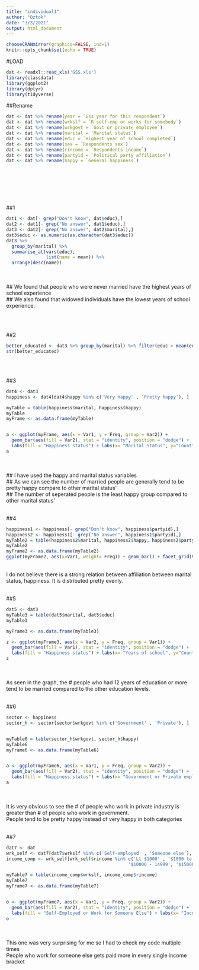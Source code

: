 ```yaml
---
title: "individual1"
author: "Oztok"
date: "3/3/2021"
output: html_document
---
```


```r
chooseCRANmirror(graphics=FALSE, ind=1)
knitr::opts_chunk$set(echo = TRUE)
```

#LOAD
```r
dat <- readxl::read_xls('GSS.xls')
library(classdata)
library(ggplot2)
library(dplyr)
library(tidyverse)
```



##Rename
```r
dat <- dat %>% rename(year = `Gss year for this respondent`)
dat <- dat %>% rename(wrkslf = `R self-emp or works for somebody`)
dat <- dat %>% rename(wrkgovt = `Govt or private employee`)
dat <- dat %>% rename(marital = `Marital status`)
dat <- dat %>% rename(educ = `Highest year of school completed`)
dat <- dat %>% rename(sex = `Respondents sex`)
dat <- dat %>% rename(rincome = `Respondents income`)
dat <- dat %>% rename(partyid = `Political party affiliation`)
dat <- dat %>% rename(happy = `General happiness`)
```

<br>
<br>

<br>
<br>

##1
```r
dat1 <- dat[- grep("Don't know", dat$educ),]
dat2 <- dat1[- grep("No answer", dat1$educ),]
dat3 <- dat2[- grep("No answer", dat2$marital),]
dat3$educ <- as.numeric(as.character(dat3$educ))
dat3 %>%                                      
  group_by(marital) %>%                         
  summarise_at(vars(educ),              
               list(name = mean)) %>%
  arrange(desc(name))
```
<br>
<br>
## We found that people who were never married have the highest years of school experience
<br>
## We also found that widowed individuals have the lowest years of school experience.

<br>
<br>



##2
```r
better_educated <- dat3 %>% group_by(marital) %>% filter(educ > mean(educ, na.rm = TRUE))
str(better_educated)
```
<br>
<br>



##3
```r
dat4 <- dat3
happiness <- dat4[dat4$happy %in% c('Very happy' , 'Pretty happy'), ]

myTable = table(happiness$marital, happiness$happy)
myTable
myFrame <- as.data.frame(myTable) 


a <- ggplot(myFrame, aes(x = Var1, y = Freq, group = Var2)) +
  geom_bar(aes(fill = Var2), stat = "identity", position = "dodge") + 
  labs(fill = "Happiness status") + labs(x= "Marital Status", y="Count")
a
```
<br>
<br>
## I have used the happy and marital status variables
<br>
## As we can see the number of married people are generally tend to be  pretty happy compare to other marital status'
<br>
## The number of seperated people is the least happy group compared to other marital status'
<br>
<br>


##4
```r
happiness1 <- happiness[- grep("Don't know", happiness$partyid),]
happiness2 <- happiness1[- grep("No answer", happiness1$partyid),]
myTable2 = table(happiness2$marital, happiness2$happy, happiness2$partyid)
myTable2
myFrame2 <- as.data.frame(myTable2)
ggplot(myFrame2, aes(x=Var1, weight= Freq)) + geom_bar() + facet_grid(Var3 ~ Var2 )
```
<br>
I do not believe there is a strong relation between affiliation between marital status, happiness. It is distributed pretty evenly.
<br>
<br>

##5
```r
dat5 <- dat3
myTable3 = table(dat5$marital, dat5$educ)
myTable3

myFrame3 <- as.data.frame(myTable3) 

z <- ggplot(myFrame3, aes(x = Var2, y = Freq, group = Var1)) +
  geom_bar(aes(fill = Var1), stat = "identity", position = "dodge") + 
  labs(fill = "Happiness status") + labs(x= "Years of school", y="Count") + coord_flip()
z
```
<br>
<br>
As seen in the graph, the # people who had 12 years of education or more tend to be married compared to the other education levels.
<br>
<br>

##6
```r
sector <- happiness
sector_h <- sector[sector$wrkgovt %in% c('Government' , 'Private'), ]


myTable6 = table(sector_h$wrkgovt, sector_h$happy)
myTable6
myFrame6 <- as.data.frame(myTable6) 


a <- ggplot(myFrame6, aes(x = Var1, y = Freq, group = Var2)) +
  geom_bar(aes(fill = Var2), stat = "identity", position = "dodge") + 
  labs(fill = "Happiness status") + labs(x= "Government or Private employee", y="Count")
a

```
<br>
<br>
It is very obvious to see the # of people who work in private industry is greater than # of people who work in government.
<br>
People tend to be pretty happy instead of very happy in both categories
<br>
<br>



##7
```r
dat7 <- dat
wrk_self <- dat7[dat7$wrkslf %in% c('Self-employed' , 'Someone else'), ]
income_comp <- wrk_self[wrk_self$rincome %in% c('Lt $1000' , '$1000 to 2999',  '$3000 to 3999',  '$4000 to 4999', '$5000 to 5999', '$6000 to 6999', '$7000 to 7999', '$8000 to 9999', 
                                              '$10000 - 14999', '$15000 - 19999', '$20000 - 24999', '$25000 or more'), ]

myTable7 = table(income_comp$wrkslf, income_comp$rincome)
myTable7
myFrame7 <- as.data.frame(myTable7) 


o <- ggplot(myFrame7, aes(x = Var1, y = Freq, group = Var2)) +
  geom_bar(aes(fill = Var2), stat = "identity", position = "dodge") + 
  labs(fill = "Self-Employed or Work for Someone Else") + labs(x= "Income Leves", y="Count")
o

```
<br>
<br>
This one was very surprising for me so I had to check my code multiple times
<br>
People who work for someone else gets paid more in every single income bracket
<br>
<br>

